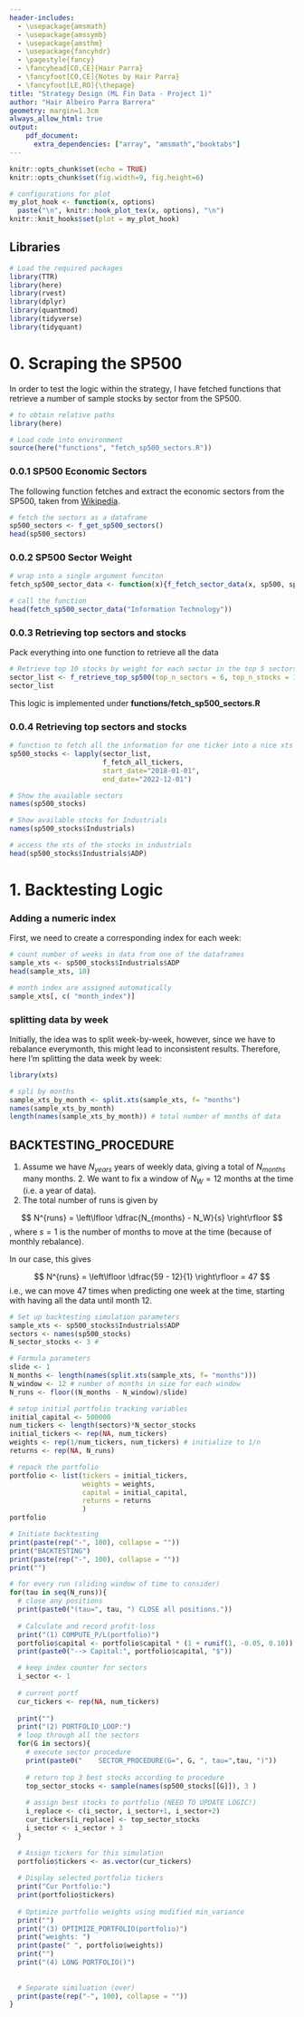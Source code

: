 ```yaml
---
header-includes:
  - \usepackage{amsmath}
  - \usepackage{amssymb}
  - \usepackage{amsthm}
  - \usepackage{fancyhdr}
  - \pagestyle{fancy}
  - \fancyhead[CO,CE]{Hair Parra}
  - \fancyfoot[CO,CE]{Notes by Hair Parra}
  - \fancyfoot[LE,RO]{\thepage}
title: "Strategy Design (ML Fin Data - Project 1)"
author: "Hair Albeiro Parra Barrera"
geometry: margin=1.3cm
always_allow_html: true
output: 
    pdf_document: 
      extra_dependencies: ["array", "amsmath","booktabs"]
---
```


\newtheorem{assumption}{Assumption}[assumption]
\newtheorem{theorem}{Theorem}
\theoremstyle{definition}
\newtheorem{definition}{Definition}
\newtheorem{proposition}{Proposition}
\newtheorem{example}{Example}
\newtheorem{remark*}{Remark}
\newtheorem{aside*}{Aside}
\newtheorem{exercise*}{Exercise}

```r
knitr::opts_chunk$set(echo = TRUE)
knitr::opts_chunk$set(fig.width=9, fig.height=6) 

# configurations for plot 
my_plot_hook <- function(x, options)
  paste("\n", knitr::hook_plot_tex(x, options), "\n")
knitr::knit_hooks$set(plot = my_plot_hook)
```

## Libraries 

```r
# Load the required packages
library(TTR) 
library(here)
library(rvest)
library(dplyr)
library(quantmod)
library(tidyverse)
library(tidyquant)
```


# 0. Scraping the SP500

In order to test the logic within the strategy, I have fetched functions that retrieve a number of sample stocks by sector from the SP500. 

```r
# to obtain relative paths
library(here)

# Load code into environment 
source(here("functions", "fetch_sp500_sectors.R"))
```


### 0.0.1 SP500 Economic Sectors

The following function fetches and extract the economic sectors from the SP500, taken from [Wikipedia](https://en.wikipedia.org/wiki/List_of_S%26P_500_companies). 


```r
# fetch the sectors as a dataframe 
sp500_sectors <- f_get_sp500_sectors()
head(sp500_sectors)
```


### 0.0.2 SP500 Sector Weight


```r
# wrap into a single argument funciton 
fetch_sp500_sector_data <- function(x){f_fetch_sector_data(x, sp500, sp500_sectors)}

# call the function 
head(fetch_sp500_sector_data("Information Technology"))
```

### 0.0.3 Retrieving top sectors and stocks 

Pack everything into one function to retrieve all the data 

```r
# Retrieve top 10 stocks by weight for each sector in the top 5 sectors from the SP500 (by weight)
sector_list <- f_retrieve_top_sp500(top_n_sectors = 6, top_n_stocks = 15, only_tickers=TRUE)
sector_list
```
This logic is implemented under **functions/fetch_sp500_sectors.R**


### 0.0.4 Retrieving top sectors and stocks 

```r
# function to fetch all the information for one ticker into a nice xts dataframe 
sp500_stocks <- lapply(sector_list, 
                       f_fetch_all_tickers, 
                       start_date="2018-01-01",
                       end_date="2022-12-01") 
```

```r
# Show the available sectors 
names(sp500_stocks)
```
```r
# Show available stocks for Industrials 
names(sp500_stocks$Industrials)
```

```r
# access the xts of the stocks in industrials 
head(sp500_stocks$Industrials$ADP)
```

# 1. Backtesting Logic 

### Adding a numeric index

First, we need to create a corresponding index for each week: 

```r
# count number of weeks in data from one of the dataframes 
sample_xts <- sp500_stocks$Industrials$ADP
head(sample_xts, 10)
```

```r
# month index are assigned automatically 
sample_xts[, c( "month_index")]
```

### splitting data by week 

Initially, the idea was to split week-by-week, however, since we have to rebalance everymonth, this might lead to inconsistent results. Therefore, here I'm splitting the data week by week: 

```r
library(xts)

# spli by months 
sample_xts_by_month <- split.xts(sample_xts, f= "months")
names(sample_xts_by_month)
length(names(sample_xts_by_month)) # total number of months of data
```
## BACKTESTING_PROCEDURE

1. Assume we have $N_{years}$ years of weekly data, giving a total of $N_{months}$ many months. 2. We want to fix a window of $N_{W} = 12$ months at the time (i.e. a year of data). 
3. The total number of runs is given by 

$$
N^{runs} = \left\lfloor 
    \dfrac{N_{months} - N_W}{s} 
\right\rfloor
$$
, where $s=1$ is the number of months to move at the time (because of monthly rebalance). 

In our case, this gives 

$$
N^{runs} = \left\lfloor 
    \dfrac{59 - 12}{1} 
\right\rfloor
= 47 
$$
i.e., we can move 47 times when predicting one week at the time, starting with having all the data until month 12. 

```r
# Set up backtesting simulation parameters
sample_xts <- sp500_stocks$Industrials$ADP
sectors <- names(sp500_stocks) 
N_sector_stocks <- 3 # 

# Formula parameters
slide <- 1 
N_months <- length(names(split.xts(sample_xts, f= "months")))
N_window <- 12 # number of months in size for each window 
N_runs <- floor((N_months - N_window)/slide)

# setup initial portfolio tracking variables 
initial_capital <- 500000
num_tickers <- length(sectors)*N_sector_stocks
initial_tickers <- rep(NA, num_tickers)
weights <- rep(1/num_tickers, num_tickers) # initialize to 1/n
returns <- rep(NA, N_runs)

# repack the portfolio 
portfolio <- list(tickers = initial_tickers, 
                  weights = weights, 
                  capital = initial_capital, 
                  returns = returns
                  )
portfolio
```

```r

# Initiate backtesting 
print(paste(rep("-", 100), collapse = ""))
print("BACKTESTING")
print(paste(rep("-", 100), collapse = ""))
print("")

# for every run (sliding window of time to consider)  
for(tau in seq(N_runs)){
  # close any positions 
  print(paste0("(tau=", tau, ") CLOSE all positions."))
  
  # Calculate and record profit-loss 
  print("(1) COMPUTE_P/L(portfolio)")
  portfolio$capital <- portfolio$capital * (1 + runif(1, -0.05, 0.10))
  print(paste0("--> Capital:", portfolio$capital, "$"))

  # keep index counter for sectors 
  i_sector <- 1
  
  # current portf 
  cur_tickers <- rep(NA, num_tickers)
  
  print("")
  print("(2) PORTFOLIO_LOOP:")
  # loop through all the sectors 
  for(G in sectors){
    # execute sector procedure 
    print(paste0("    SECTOR_PROCEDURE(G=", G, ", tau=",tau, ")"))
    
    # return top 3 best stocks according to procedure 
    top_sector_stocks <- sample(names(sp500_stocks[[G]]), 3 )
    
    # assign best stocks to portfolio (NEED TO UPDATE LOGIC!)
    i_replace <- c(i_sector, i_sector+1, i_sector+2)
    cur_tickers[i_replace] <- top_sector_stocks
    i_sector <- i_sector + 3
  }

  # Assign tickers for this simulation
  portfolio$tickers <- as.vector(cur_tickers)
  
  # Display selected portfolio tickers
  print("Cur Portfolio:")
  print(portfolio$tickers)
  
  # Optimize portfolio weights using modified min_variance 
  print("")
  print("(3) OPTIMIZE_PORTFOLIO(portfolio)")
  print("weights: ") 
  print(paste(" ", portfolio$weights))
  print("")
  print("(4) LONG PORTFOLIO()")
  
  
  # Separate similuation (over)
  print(paste(rep("-", 100), collapse = ""))
}
```








